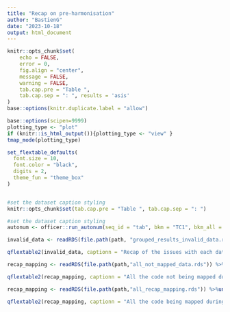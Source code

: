 ```yaml
---
title: "Recap on pre-harmonisation"
author: "BastienG"
date: "2023-10-18"
output: html_document
---
```




```r

knitr::opts_chunk$set(
	echo = FALSE,
	error = 0,
	fig.align = "center",
	message = FALSE,
	warning = FALSE,
	tab.cap.pre = "Table ",
	tab.cap.sep = ": ", results = 'asis'
)
base::options(knitr.duplicate.label = "allow")
```


```r

base::options(scipen=9999)
plotting_type <- "plot" 
if (knitr::is_html_output()){plotting_type <- "view" }
tmap_mode(plotting_type)

```


```r

set_flextable_defaults(
  font.size = 10,
  font.color = "black",
  digits = 2,
  theme_fun = "theme_box"
)


#set the dataset caption styling
knitr::opts_chunk$set(tab.cap.pre = "Table ", tab.cap.sep = ": ")

#set the dataset caption styling
autonum <- officer::run_autonum(seq_id = "tab", bkm = "TC1", bkm_all = TRUE) # number the table, bkm (bookmark) is important as the cross-referencing is done using the bookmark


```



```r

invalid_data <- readRDS(file.path(path, "grouped_results_invalid_data.rds")) %>%ungroup() %>% arrange(tRFMO)%>%  distinct()
```

```r

qflextable2(invalid_data, captionn = "Recap of the issues with each dataframe", grouped_data = c("tRFMO"))

```




```r

recap_mapping <- readRDS(file.path(path,"all_not_mapped_data.rds")) %>%ungroup() %>% arrange(source_authority) %>% distinct()

```


```r

qflextable2(recap_mapping, captionn = "All the code not being mapped during the pre-harmonisation", grouped_data = c("source_authority"))

```



```r

recap_mapping <- readRDS(file.path(path,"all_recap_mapping.rds")) %>%ungroup() %>% arrange(source_authority) %>% distinct()

```


```r

qflextable2(recap_mapping, captionn = "All the code being mapped during the pre-harmonisation", grouped_data = c("source_authority"))

```
